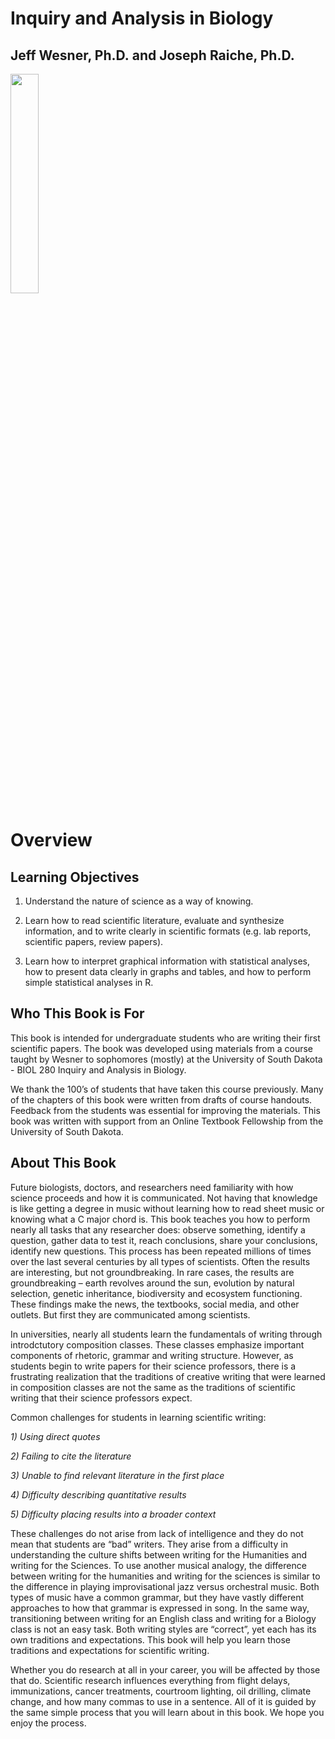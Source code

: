 # Inquiry and Analysis in Biology

## Jeff Wesner, Ph.D. and Joseph Raiche, Ph.D.

![](images/book_cover.jpg){width=30%} 

# Overview

## Learning Objectives

1. Understand the nature of science as a way of knowing.

2. Learn how to read scientific literature, evaluate and synthesize information, and to write clearly in scientific formats (e.g. lab reports, scientific papers, review papers).

3. Learn how to interpret graphical information with statistical analyses, how to present data clearly in graphs and tables, and how to perform simple statistical analyses in R.

## Who This Book is For

This book is intended for undergraduate students who are writing their first scientific papers. The book was developed using materials from a course taught by Wesner to sophomores (mostly) at the University of South Dakota - BIOL 280 Inquiry and Analysis in Biology.

We thank the 100's of students that have taken this course previously. Many of the chapters of this book were written from drafts of course handouts. Feedback from the students was essential for improving the materials. This book was written with support from an Online Textbook Fellowship from the University of South Dakota. 

## About This Book

Future biologists, doctors, and researchers need familiarity with how science proceeds and how it is communicated. Not having that knowledge is like getting a degree in music without learning how to read sheet music or knowing what a C major chord is. This book teaches you how to perform nearly all tasks that any researcher does: observe something, identify a question, gather data to test it, reach conclusions, share your conclusions, identify new questions. This process has been repeated millions of times over the last several centuries by all types of scientists. Often the results are interesting, but not groundbreaking. In rare cases, the results are groundbreaking – earth revolves around the sun, evolution by natural selection, genetic inheritance, biodiversity and ecosystem functioning. These findings make the news, the textbooks, social media, and other outlets. But first they are communicated among scientists.

In universities, nearly all students learn the fundamentals of writing through introdctutory composition classes. These classes emphasize important components of rhetoric, grammar and writing structure. However, as students begin to write papers for their science professors, there is a frustrating realization that the traditions of creative writing that were learned in composition classes are not the same as the traditions of scientific writing that their science professors expect. 
  
  Common challenges for students in learning scientific writing: 
  
*1) Using direct quotes*

*2) Failing to cite the literature* 

*3) Unable to find relevant literature in the first place*

*4) Difficulty describing quantitative results*

*5) Difficulty placing results into a broader context*
    
These challenges do not arise from lack of intelligence and they do not mean that students are "bad" writers. They arise from a difficulty in understanding the culture shifts between writing for the Humanities and writing for the Sciences. To use another musical analogy, the difference between writing for the humanities and writing for the sciences is similar to the difference in playing improvisational jazz versus orchestral music. Both types of music have a common grammar, but they have vastly different approaches to how that grammar is expressed in song. In the same way, transitioning between writing for an English class and writing for a Biology class is not an easy task. Both writing styles are "correct", yet each has its own traditions and expectations. This book will help you learn those traditions and expectations for scientific writing.
  
Whether you do research at all in your career, you will be affected by those that do. Scientific research influences everything from flight delays, immunizations, cancer treatments, courtroom lighting, oil drilling, climate change, and how many commas to use in a sentence. All of it is guided by the same simple process that you will learn about in this book. We hope you enjoy the process.
